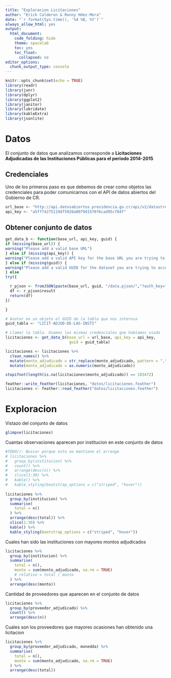 ```yaml
---
title: "Exploracion Licitaciones"
author: "Erick Calderon & Ronny Hdez-Mora"
date: "`r format(Sys.time(), '%d %B, %Y')`"
always_allow_html: yes
output:
  html_document:
    code_folding: hide
    theme: spacelab
    toc: yes
    toc_float:
      collapsed: no
editor_options:
  chunk_output_type: console
---
```


```r
knitr::opts_chunk$set(echo = TRUE)
library(readr)
library(junr)
library(dplyr)
library(ggplot2)
library(janitor)
library(lubridate)
library(kableExtra)
library(jsonlite)
```

# Datos

El conjunto de datos que analizamos corresponde a **Licitaciones Adjudicadas de las Instituciones Públicas para el período 2014-2015**

## Credenciales
Uno de los primeros paso es que debemos de crear como objetos las credenciales
para poder comunicarnos con el API de datos abiertos del Gobierno de CR.
```r
url_base <- "http://api.datosabiertos.presidencia.go.cr/api/v2/datastreams/"
api_key <- "a5fff4275119df5926a807941576f6cad95cf84f"
```

## Obtener conjunto de datos

```r
get_data_b <- function(base_url, api_key, guid) {
if (missing(base_url)) {
warning("Please add a valid base URL")
} else if (missing(api_key)) {
warning("Please add a valid API key for the base URL you are trying to access")
} else if (missing(guid)) {
warning("Please add a valid GUID for the dataset you are trying to access")
} else
try({

  r_pjson <- fromJSON(paste(base_url, guid, "/data.pjson/","?auth_key=", api_key, sep = ""))
  df <- r_pjson$result
  return(df)
})

}
```

```r
# Anotar en un objeto el GUID de la tabla que nos interesa
guid_tabla <- "LICIT-ADJUD-DE-LAS-INSTI"

# Llamar la tabla. Usamos las mismas credenciales que habíamos usado
licitaciones <- get_data_b(base_url = url_base, api_key = api_key, 
                            guid = guid_tabla)

licitaciones <- licitaciones %>% 
  clean_names() %>% 
  mutate(monto_adjudicado = str_replace(monto_adjudicado, pattern = ",", replacement = "")) %>% 
  mutate(monto_adjudicado = as.numeric(monto_adjudicado))

stopifnot(length(is.na(licitaciones$monto_adjudicado)) == 103472)
```


```r
feather::write_feather(licitaciones, "datos/licitaciones.feather")
licitaciones <- feather::read_feather("datos/licitaciones.feather")
```


# Exploracion

Vistazo del conjunto de datos
```r
glimpse(licitaciones)
```

Cuantas observaciones aparecen por institucion en este conjunto de datos
```r
#TODO//: Buscar porque esto no mantiene el arrange
# licitaciones %>% 
#   group_by(institucion) %>% 
#   count() %>% 
#   arrange(desc(n)) %>% 
#   slice(1:30) %>% 
#   kable() %>% 
#   kable_styling(bootstrap_options = c("striped", "hover"))
  
licitaciones %>% 
  group_by(institucion) %>% 
  summarise(
    total = n()
  ) %>% 
  arrange(desc(total)) %>% 
  slice(1:30) %>% 
  kable() %>% 
  kable_styling(bootstrap_options = c("striped", "hover"))
```

Cuales han sido las instituciones con mayores montos adjudicados
```r
licitaciones %>% 
  group_by(institucion) %>% 
  summarise(
    total = n(),
    monto = sum(monto_adjudicado, na.rm = TRUE)
    # relativo = total / monto
  ) %>% 
  arrange(desc(monto))
```

Cantidad de proveedores que aparecen en el conjunto de datos
```r
licitaciones %>% 
  group_by(proveedor_adjudicado) %>% 
  count() %>% 
  arrange(desc(n))
```

Cuales son los proveedores que mayores ocasiones han obtenido una licitacion
```r
licitaciones %>% 
  group_by(proveedor_adjudicado, monedda) %>% 
  summarise(
    total = n(),
    monto = sum(monto_adjudicado, na.rm = TRUE)
  ) %>% 
  arrange(desc(total))
```



